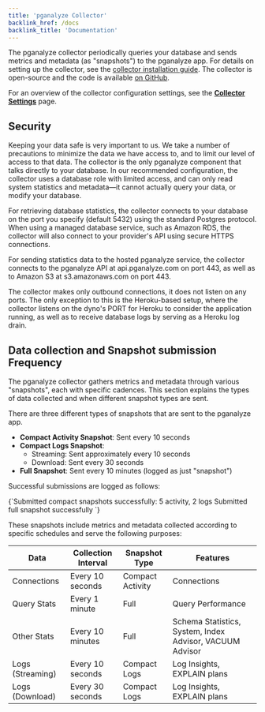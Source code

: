 ```yaml
---
title: 'pganalyze Collector'
backlink_href: /docs
backlink_title: 'Documentation'
---
```


The pganalyze collector periodically queries your database and sends metrics and metadata (as "snapshots") to
the pganalyze app. For details on setting up the collector, see the [collector installation guide](/docs/install).
The collector is open-source and the code is available [on GitHub](https://github.com/pganalyze/collector).

For an overview of the collector configuration settings, see the **[Collector Settings](/docs/collector/settings)** page.

## Security

Keeping your data safe is very important to us. We take a number of precautions to minimize the data
we have access to, and to limit our level of access to that data. The collector is the only pganalyze
component that talks directly to your database. In our recommended configuration, the collector uses
a database role with limited access, and can only read system statistics and metadata&mdash;it cannot actually
query your data, or modify your database.

For retrieving database statistics, the collector connects to your database on the port you specify (default 5432)
using the standard Postgres protocol. When using a managed database service, such as Amazon RDS, the collector
will also connect to your provider's API using secure HTTPS connections.

For sending statistics data to the hosted pganalyze service, the collector connects to the pganalyze API at
api.pganalyze.com on port 443, as well as to Amazon S3 at s3.amazonaws.com on port 443.

The collector makes only outbound connections, it does not listen on any ports. The only exception to this is the
Heroku-based setup, where the collector listens on the dyno's PORT for Heroku to consider the application running,
as well as to receive database logs by serving as a Heroku log drain.

## Data collection and Snapshot submission Frequency

The pganalyze collector gathers metrics and metadata through various "snapshots", each with specific cadences.
This section explains the types of data collected and when different snapshot types are sent.

There are three different types of snapshots that are sent to the pganalyze app.

* **Compact Activity Snapshot**: Sent every 10 seconds
* **Compact Logs Snapshot**:
  * Streaming: Sent approximately every 10 seconds
  * Download: Sent every 30 seconds
* **Full Snapshot**: Sent every 10 minutes (logged as just "snapshot")

Successful submissions are logged as follows:

<CodeBlock language="text">
{`Submitted compact snapshots successfully: 5 activity, 2 logs
Submitted full snapshot successfully
`}
</CodeBlock>

These snapshots include metrics and metadata collected according to specific schedules and serve the following purposes:

| Data             | Collection Interval | Snapshot Type    | Features                    |
|------------------|---------------------|------------------|-----------------------------|
| Connections      | Every 10 seconds    | Compact Activity | Connections                 |
| Query Stats      | Every 1 minute      | Full             | Query Performance           |
| Other Stats      | Every 10 minutes    | Full             | Schema Statistics, System, Index Advisor, VACUUM Advisor |
| Logs (Streaming) | Every 10 seconds    | Compact Logs     | Log Insights, EXPLAIN plans |
| Logs (Download)  | Every 30 seconds    | Compact Logs     | Log Insights, EXPLAIN plans |

